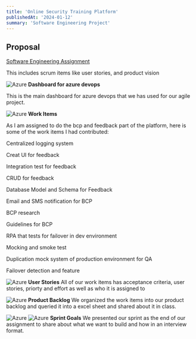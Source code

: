 ```yaml
---
title: 'Online Security Training Platform'
publishedAt: '2024-01-12'
summary: 'Software Engineering Project'
---
```

## Proposal

[Software Engineering Assignment](https://docs.google.com/document/d/1UWSwXatigpFr7NXHI0yTBE7TbJYSO6F35MKdCLJLjnM/edit?usp=sharing)

This includes scrum items like user stories, and product vision

![Azure](/assets/blog/SWE/1.png)
__Dashboard for azure devops__

This is the main dashboard for azure devops that we has used for our agile project.

![Azure](/assets/blog/SWE/2.png)
__Work Items__

As I am assigned to do the bcp and feedback part of the platform, here is some of the work items I had contributed:

Centralized logging system

Creat UI for feedback

Integration test for feedback

CRUD for feedback

Database Model and Schema for Feedback

Email and SMS notification for BCP

BCP research

Guidelines for BCP

RPA that tests for failover in dev environment

Mocking and smoke test

Duplication mock system of production environment for QA

Failover detection and feature

![Azure](/assets/blog/SWE/4.png)
__User Stories__
All of our work items has acceptance criteria, user stories, priorty and effort as well as who it is assigned to 

![Azure](/assets/blog/SWE/5.png)
__Product Backlog__
We organized the work items into our product backlog and queried it into a excel sheet and shared about it in class.

![Azure](/assets/blog/SWE/6.png)
![Azure](/assets/blog/SWE/7.png)
__Sprint Goals__
We presented our sprint as the end of our assignment to share about what we want to build and how in an interview format.